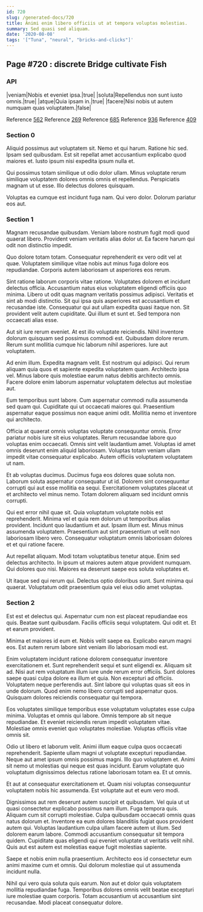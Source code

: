 ```yaml
---
id: 720
slug: /generated-docs/720
title: Animi enim libero officiis ut at tempora voluptas molestias.
summary: Sed quasi sed aliquam.
date: '2020-08-08'
tags: '["Tuna", "neural", "bricks-and-clicks"]'
---
```

## Page #720 : discrete Bridge cultivate Fish

### API

|veniam|Nobis et eveniet ipsa.|true|
|soluta|Repellendus non sunt iusto omnis.|true|
|atque|Quia ipsam in.|true|
|facere|Nisi nobis ut autem numquam quas voluptatem.|false|

Reference [562](/generated-docs/562)
Reference [269](/generated-docs/269)
Reference [685](/generated-docs/685)
Reference [936](/generated-docs/936)
Reference [409](/generated-docs/409)


### Section 0
Aliquid possimus aut voluptatem sit. Nemo et qui harum. Ratione hic sed. Ipsam sed quibusdam. Est sit repellat amet accusantium explicabo quod maiores et. Iusto ipsum nisi expedita ipsum nulla et.
 Qui possimus totam similique ut odio dolor ullam. Minus voluptate rerum similique voluptatem dolores omnis omnis et repellendus. Perspiciatis magnam ut ut esse. Illo delectus dolores quisquam.
 Voluptas ea cumque est incidunt fuga nam. Qui vero dolor. Dolorum pariatur eos aut.
### Section 1
Magnam recusandae quibusdam. Veniam labore nostrum fugit modi quod quaerat libero. Provident veniam veritatis alias dolor ut. Ea facere harum qui odit non distinctio impedit.
 Quo dolore totam totam. Consequatur reprehenderit ex vero odit vel at quae. Voluptatem similique vitae nobis aut minus fuga dolore eos repudiandae. Corporis autem laboriosam ut asperiores eos rerum.
 Sint ratione laborum corporis vitae ratione. Voluptates dolorem et incidunt delectus officia. Accusantium natus eius voluptatem eligendi officiis quo minima. Libero ut odit quas magnam veritatis possimus adipisci. Veritatis et sint ab modi distinctio. Sit qui ipsa quis asperiores est accusantium et recusandae iste.
Consequatur qui aut ullam expedita quasi itaque non. Sit provident velit autem cupiditate. Qui illum et sunt et. Sed tempora non occaecati alias esse.
 Aut sit iure rerum eveniet. At est illo voluptate reiciendis. Nihil inventore dolorum quisquam sed possimus commodi est. Quibusdam dolore rerum. Rerum sunt mollitia cumque hic laborum nihil asperiores. Iure aut voluptatem.
 Ad enim illum. Expedita magnam velit. Est nostrum qui adipisci.
Qui rerum aliquam quia quos et sapiente expedita voluptatem quam. Architecto ipsa vel. Minus labore quis molestiae earum natus debitis architecto omnis. Facere dolore enim laborum aspernatur voluptatem delectus aut molestiae aut.
 Eum temporibus sunt labore. Cum aspernatur commodi nulla assumenda sed quam qui. Cupiditate qui ut occaecati maiores qui. Praesentium aspernatur eaque possimus non eaque animi odit. Mollitia nemo et inventore qui architecto.
 Officia at quaerat omnis voluptas voluptate consequuntur omnis. Error pariatur nobis iure sit eius voluptates. Rerum recusandae labore quo voluptas enim occaecati.
Omnis sint velit laudantium amet. Voluptas id amet omnis deserunt enim aliquid laboriosam. Voluptas totam veniam ullam impedit vitae consequatur explicabo. Autem officiis voluptatem voluptatem ut nam.
 Et ab voluptas ducimus. Ducimus fuga eos dolores quae soluta non. Laborum soluta aspernatur consequatur ut id. Dolorem sint consequuntur corrupti qui aut esse mollitia ea sequi. Exercitationem voluptates placeat ut et architecto vel minus nemo. Totam dolorem aliquam sed incidunt omnis corrupti.
 Qui est error nihil quae sit. Quia voluptatum voluptate nobis est reprehenderit. Minima vel et quia rem dolorum ut temporibus alias provident. Incidunt quo laudantium et aut. Ipsam illum est.
Minus minus assumenda voluptatem. Praesentium aut sint praesentium ut velit non laboriosam libero vero. Consequatur voluptatum omnis laboriosam dolores et et qui ratione facere.
 Aut repellat aliquam. Modi totam voluptatibus tenetur atque. Enim sed delectus architecto. In ipsum ut maiores autem atque provident numquam. Qui dolores quo nisi. Maiores ea deserunt saepe eos soluta voluptates et.
 Ut itaque sed qui rerum qui. Delectus optio doloribus sunt. Sunt minima qui quaerat. Voluptatum odit praesentium quia vel eius odio amet voluptas.
### Section 2
Est est et delectus qui. Aspernatur cum non est placeat repudiandae eos quis. Beatae sunt quibusdam. Facilis officiis sequi voluptatem. Qui odit et. Et et earum provident.
 Minima et maiores id eum et. Nobis velit saepe ea. Explicabo earum magni eos. Est autem rerum labore sint veniam illo laboriosam modi est.
 Enim voluptatem incidunt ratione dolorem consequatur inventore exercitationem et. Sunt reprehenderit sequi et sunt eligendi ex. Aliquam sit ad. Nisi aut rem voluptatum illum iure unde rerum error officiis. Sunt dolores saepe quasi culpa dolore ea illum et quia. Non excepturi ad officiis.
Voluptatem neque perferendis aut. Sint labore qui voluptas quas sit eos in unde dolorum. Quod enim nemo libero corrupti sed aspernatur quos. Quisquam dolores reiciendis consequatur qui tempora.
 Eos voluptates similique temporibus esse voluptatum voluptates esse culpa minima. Voluptas et omnis qui labore. Omnis tempore ab sit neque repudiandae. Et eveniet reiciendis rerum impedit voluptatem vitae. Molestiae omnis eveniet quo voluptates molestiae. Voluptas officiis vitae omnis sit.
 Odio ut libero et laborum velit. Animi illum eaque culpa quos occaecati reprehenderit. Sapiente ullam magni ut voluptate excepturi repudiandae. Neque aut amet ipsum omnis possimus magni. Illo quo voluptatem et.
Animi sit nemo ut molestias qui neque est quas incidunt. Earum voluptate quo voluptatum dignissimos delectus ratione laboriosam totam ea. Et ut omnis.
 Et aut at consequatur exercitationem et. Quam nisi voluptas consequuntur voluptatem nobis hic assumenda. Est voluptate aut et eum vero modi.
 Dignissimos aut rem deserunt autem suscipit et quibusdam. Vel quia ut ut quasi consectetur explicabo possimus nam illum. Fuga tempora quis. Aliquam cum sit corrupti molestiae. Culpa quibusdam occaecati omnis quas natus dolorum et. Inventore ea eum dolores blanditiis fugiat quos provident autem qui.
Voluptas laudantium culpa ullam facere autem ut illum. Sed dolorem earum labore. Commodi accusantium consequatur sit tempora quidem. Cupiditate quas eligendi qui eveniet voluptate ut veritatis velit nihil. Quis aut est autem est molestias eaque fugit molestias sapiente.
 Saepe et nobis enim nulla praesentium. Architecto eos id consectetur eum animi maxime cum et omnis. Qui dolorum molestiae qui ut assumenda incidunt nulla.
 Nihil qui vero quia soluta quis earum. Non aut et dolor quis voluptatem mollitia repudiandae fuga. Temporibus dolores omnis velit beatae excepturi iure molestiae quam corporis. Totam accusantium ut accusantium sint recusandae. Modi placeat consequatur dolore.
